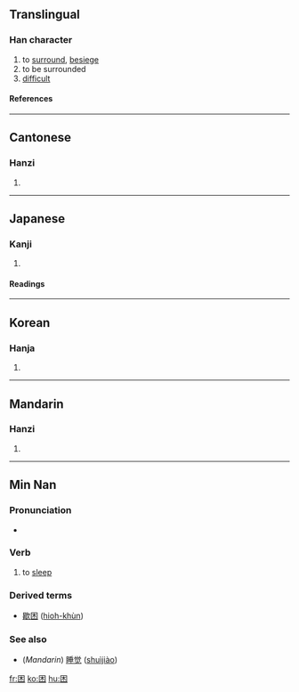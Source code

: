 {{see|睏}}

==Translingual==
===Han character===
{{Han char|rn=31|rad=囗|as=04|sn=7|four=6090<sub>4</sub>|canj=田木 (WD), X田木 (XWD)}}
# to [[surround]], [[besiege]]
# to be surrounded
# [[difficult]]
====References====
{{Han ref|kx=0217.200|dkj=04717|dj=0445.030|hdz=10714.070|uh=56F0|ud=22256|bh=A778|bd=42872}}
----
==Cantonese==
===Hanzi===
{{yue-hanzi|jyut=|y=kwan3}}
# {{defn|Cantonese}}
----
==Japanese==
===Kanji===
{{ja-kanji|grade=6|rs=囗04}}
# {{defn|Japanese}} 
====Readings====
{{ja-readings|on=[[こん]] (kon)|kun=[[こまる]] (komaru), [[くるしむ]] (kurushimu)}}
----
==Korean==
===Hanja===
{{ko-hanja|hangeul=곤|rv=gon|mr=kon}}
# {{defn|Korean}}
----
==Mandarin==
===Hanzi===
{{cmn-hanzi|tra=睏|pin=[[kùn]] ([[kun4]])|wg=k'un<sup>4</sup>}}
# {{defn|Mandarin}}

----

==Min Nan==
===Pronunciation===
*{{IPA|[ kʰun˨˩ ]}}

===Verb===
{{nan-verb|s|poj=khùn|pojt=khun3|tra=睏|sim=困|rs=囗04}}

# to [[sleep]]

===Derived terms===
*[[歇困]] ([[hioh-khùn]])

===See also===
*(''Mandarin'') [[睡觉]] ([[shuìjiào]])

[[fr:困]]
[[ko:困]]
[[hu:困]]